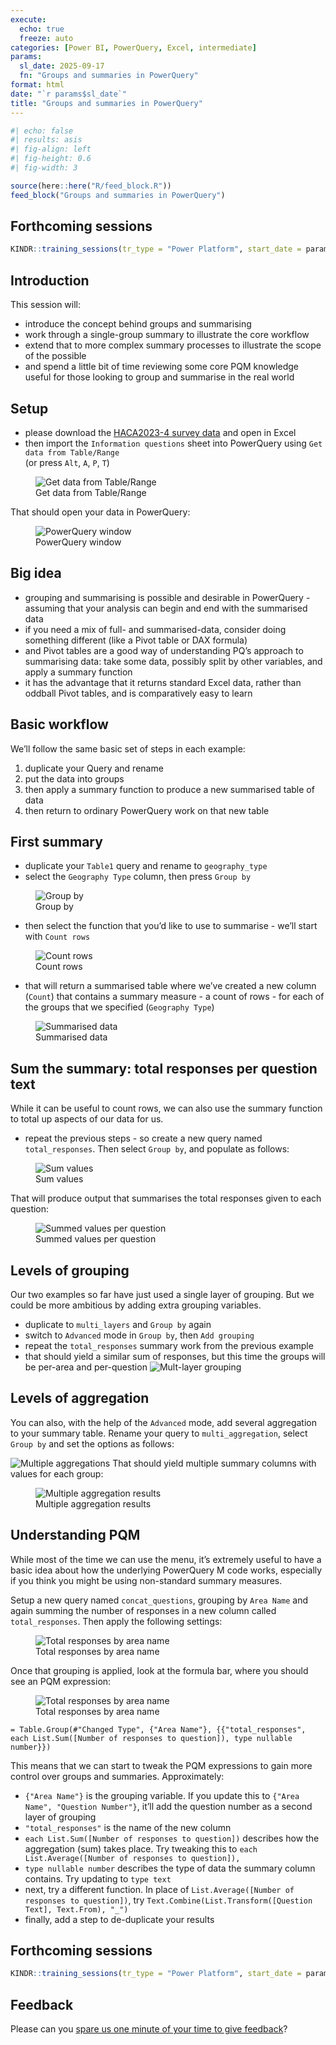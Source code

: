 ---
execute: 
  echo: true
  freeze: auto
categories: [Power BI, PowerQuery, Excel, intermediate]
params:
  sl_date: 2025-09-17
  fn: "Groups and summaries in PowerQuery"
format: html
date: "`r params$sl_date`"
title: "Groups and summaries in PowerQuery"
---

::: {.content-visible unless-format="revealjs"}

```{r}
#| echo: false
#| results: asis
#| fig-align: left
#| fig-height: 0.6
#| fig-width: 3

source(here::here("R/feed_block.R"))
feed_block("Groups and summaries in PowerQuery")

```
:::

::: {.content-visible when-format="revealjs"}
## Forthcoming sessions
```{r}
KINDR::training_sessions(tr_type = "Power Platform", start_date = params$sl_date, n = 5, hide_area = T)
```

:::

## Introduction

This session will:

* introduce the concept behind groups and summarising
* work through a single-group summary to illustrate the core workflow
* extend that to more complex summary processes to illustrate the scope of the possible
* and spend a little bit of time reviewing some core PQM knowledge useful for those looking to group and summarise in the real world

## Setup

-   please download the [HACA2023-4 survey data](https://www.gov.scot/binaries/content/documents/govscot/publications/statistics/2024/05/health-and-care-experience-survey-2023-to-2024-results-by-geography/documents/health-and-care-experience-survey-2023-to-2024-geographical-data/health-and-care-experience-survey-2023-to-2024-geographical-data/govscot%3Adocument/Health%2Band%2BCare%2BExperience%2BSurvey%2B2023%2Bto%2B2024%2B-tables%2Bof%2Bresults%2Bby%2Bgeography.xlsx) and open in Excel
-   then import the `Information questions` sheet into PowerQuery using `Get data from Table/Range`  </br> (or press `Alt`, `A`, `P`, `T`)

![Get data from Table/Range](../src/images/clipboard-2183037797.png)

That should open your data in PowerQuery:

![PowerQuery window](../src/images/pq_first_sight.png)

## Big idea

-   grouping and summarising is possible and desirable in PowerQuery - assuming that your analysis can begin and end with the summarised data
-   if you need a mix of full- and summarised-data, consider doing something different (like a Pivot table or DAX formula)
-   and Pivot tables are a good way of understanding PQ's approach to summarising data: take some data, possibly split by other variables, and apply a summary function
-   it has the advantage that it returns standard Excel data, rather than oddball Pivot tables, and is comparatively easy to learn

## Basic workflow

We'll follow the same basic set of steps in each example:

1. duplicate your Query and rename
1. put the data into groups
1. then apply a summary function to produce a new summarised table of data
1. then return to ordinary PowerQuery work on that new table

## First summary
- duplicate your `Table1` query and rename to `geography_type`
- select the `Geography Type` column, then press `Group by` 

![Group by](../src/images/clipboard-3037087040.png)

- then select the function that you'd like to use to summarise - we'll start with `Count rows`

![Count rows](../src/images/pq_count_rows.png)

- that will return a summarised table where we've created a new column (`Count`) that contains a summary measure - a count of rows - for each of the groups that we specified (`Geography Type`)

![Summarised data](../src/images/pq_summarised.png)

## Sum the summary: total responses per question text

While it can be useful to count rows, we can also use the summary function to total up aspects of our data for us. 

* repeat the previous steps - so create a new query named `total_responses`. Then select `Group by`, and populate as follows:

![Sum values](../src/images/pq_total_responses.png)

That will produce output that summarises the total responses given to each question:

![Summed values per question](../src/images/pq_total_responses_out.png)

## Levels of grouping

Our two examples so far have just used a single layer of grouping. But we could be more ambitious by adding extra grouping variables.

* duplicate to `multi_layers` and `Group by` again
* switch to `Advanced` mode in `Group by`, then `Add grouping`
* repeat the `total_responses` summary work from the previous example
* that should yield a similar sum of responses, but this time the groups will be per-area and per-question
![Mult-layer grouping](../src/images/pq_total_responses_multi.png)

## Levels of aggregation

You can also, with the help of the `Advanced` mode, add several aggregation to your summary table. Rename your query to `multi_aggregation`, select `Group by` and set the options as follows:

![Multiple aggregations](../src/images/pq_total_responses_multi_agg.png)
That should yield multiple summary columns with values for each group:

![Multiple aggregation results](../src/images/pq_total_responses_multi_agg_out.png)

## Understanding PQM

While most of the time we can use the menu, it's extremely useful to have a basic idea about how the underlying PowerQuery M code works, especially if you think you might be using non-standard summary measures.

Setup a new query named `concat_questions`, grouping by `Area Name` and again summing the number of responses in a new column called `total_responses`. Then apply the following settings:

![Total responses by area name](../src/images/pq_total_responses_custom_start.png)

Once that grouping is applied, look at the formula bar, where you should see an PQM expression:

![Total responses by area name](../src/images/pq_total_responses_pqm.png)

`= Table.Group(#"Changed Type", {"Area Name"}, {{"total_responses", each List.Sum([Number of responses to question]), type nullable number}})`

This means that we can start to tweak the PQM expressions to gain more control over groups and summaries. Approximately:

* `{"Area Name"}` is the grouping variable. If you update this to `{"Area Name", "Question Number"}`, it'll add the question number as a second layer of grouping
* `"total_responses"` is the name of the new column
* `each List.Sum([Number of responses to question])` describes how the aggregation (sum) takes place. Try tweaking this to `each List.Average([Number of responses to question]),`
* `type nullable number` describes the type of data the summary column contains. Try updating to `type text`
* next, try a different function. In place of `List.Average([Number of responses to question])`, try `Text.Combine(List.Transform([Question Text], Text.From), "_")`
* finally, add a step to de-duplicate your results

::: {.content-visible when-format="revealjs"}
## Forthcoming sessions
```{r}
KINDR::training_sessions(tr_type = "Power Platform", start_date = params$sl_date, n = 5, hide_area = T)
```

## Feedback

Please can you [spare us one minute of your time to give feedback](`r KINDR::feedback_url(params$fn, date = params$sl_date)`)?
:::

